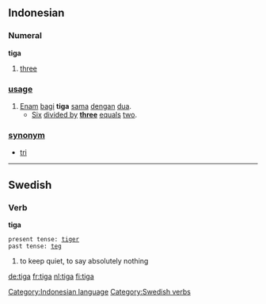 ==Indonesian==
===Numeral===
'''tiga'''

# [[three]]

=== [[usage]] ===
# [[enam|Enam]] [[bagi]] '''tiga''' [[sama]] [[dengan]] [[dua]].
#* [[six|Six]] [[divided by]] '''[[three]]''' [[equal]]s [[two]].

=== [[synonym]] ===
* [[tri]]

[[Category:Indonesian language]]

----

==Swedish==
===Verb===
'''tiga''' 

 present tense: [[tiger#Swedish|tiger]]
 past tense: [[teg#Swedish|teg]]

#to keep quiet, to say absolutely nothing

[[Category:Swedish verbs]]

[[de:tiga]]
[[fr:tiga]]
[[nl:tiga]]
[[fi:tiga]]